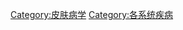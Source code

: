 {{Catnav|頁面分類|人类社会|生活|医学|疾病}}
{{Catnav|頁面分類|人类社会|生活|健康|疾病}}
{{Commonscat|Diseases and disorders of the skin and subcutaneous tissue}}

[[Category:皮肤病学|Category:皮肤病学]]
[[Category:各系统疾病|Category:各系统疾病]]